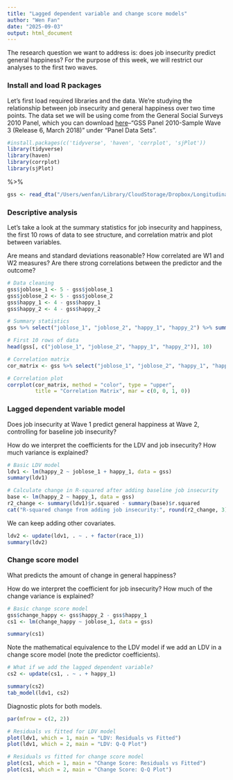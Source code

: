```yaml
---
title: "Lagged dependent variable and change score models"
author: "Wen Fan"
date: "2025-09-03"
output: html_document
---
```



The research question we want to address is: does job insecurity predict general happiness? For the purpose of this week, we will restrict our analyses to the first two waves.

### Install and load R packages

Let's first load required libraries and the data. We're studying the relationship between job insecurity and general happiness over two time points. The data set we will be using come from the General Social Surveys 2010 Panel, which you can download [here](https://gss.norc.org/us/en/gss/get-the-data/stata.html)--"GSS Panel 2010-Sample Wave 3 (Release 6, March 2018)" under "Panel Data Sets".

```r
#install.packages(c('tidyverse', 'haven', 'corrplot', 'sjPlot'))
library(tidyverse)
library(haven)
library(corrplot)
library(sjPlot)
```
%>%
```r
gss <- read_dta("/Users/wenfan/Library/CloudStorage/Dropbox/Longitudinal Data/GSS_panel2010w123_R6 - stata.dta")
```

### Descriptive analysis

Let's take a look at the summary statistics for job insecurity and happiness, the first 10 rows of data to see structure, and correlation matrix and plot between variables.

Are means and standard deviations reasonable? How correlated are W1 and W2 measures? Are there strong correlations between the predictor and the outcome?

```r
# Data cleaning
gss$joblose_1 <- 5 - gss$joblose_1
gss$joblose_2 <- 5 - gss$joblose_2
gss$happy_1 <- 4 - gss$happy_1
gss$happy_2 <- 4 - gss$happy_2

# Summary statistics
gss %>% select("joblose_1", "joblose_2", "happy_1", "happy_2") %>% summary()

# First 10 rows of data
head(gss[, c("joblose_1", "joblose_2", "happy_1", "happy_2")], 10)

# Correlation matrix
cor_matrix <- gss %>% select("joblose_1", "joblose_2", "happy_1", "happy_2") %>% cor(use = "complete.obs")
```

```r
# Correlation plot
corrplot(cor_matrix, method = "color", type = "upper",
         title = "Correlation Matrix", mar = c(0, 0, 1, 0))
```

### Lagged dependent variable model

Does job insecurity at Wave 1 predict general happiness at Wave 2, controlling for baseline job insecurity?

How do we interpret the coefficients for the LDV and job insecurity? How much variance is explained?

```r
# Basic LDV model
ldv1 <- lm(happy_2 ~ joblose_1 + happy_1, data = gss)
summary(ldv1)

# Calculate change in R-squared after adding baseline job insecurity
base <- lm(happy_2 ~ happy_1, data = gss)
r2_change <- summary(ldv1)$r.squared - summary(base)$r.squared
cat("R-squared change from adding job insecurity:", round(r2_change, 3))
```

We can keep adding other covariates.

```r
ldv2 <- update(ldv1, . ~ . + factor(race_1))
summary(ldv2)
```

### Change score model

What predicts the amount of change in general happiness?

How do we interpret the coefficient for job insecurity? How much of the change variance is explained?

```r
# Basic change score model
gss$change_happy <- gss$happy_2 - gss$happy_1
cs1 <- lm(change_happy ~ joblose_1, data = gss)

summary(cs1)
```

Note the mathematical equivalence to the LDV model if we add an LDV in a change score model (note the predictor coefficients).

```r
# What if we add the lagged dependent variable?
cs2 <- update(cs1, . ~ . + happy_1)

summary(cs2)
tab_model(ldv1, cs2)
```

Diagnostic plots for both models.

```r
par(mfrow = c(2, 2))

# Residuals vs fitted for LDV model
plot(ldv1, which = 1, main = "LDV: Residuals vs Fitted")
plot(ldv1, which = 2, main = "LDV: Q-Q Plot")

# Residuals vs fitted for change score model
plot(cs1, which = 1, main = "Change Score: Residuals vs Fitted")
plot(cs1, which = 2, main = "Change Score: Q-Q Plot")
```